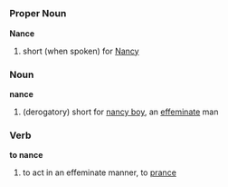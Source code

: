 =={{en}}==
===Proper Noun===
'''Nance'''
#short (when spoken) for [[Nancy]]

===Noun===
'''nance'''

#(derogatory) short for [[nancy boy]], an [[effeminate]] man

===Verb===
'''to nance'''
#to act in an effeminate manner, to [[prance]]